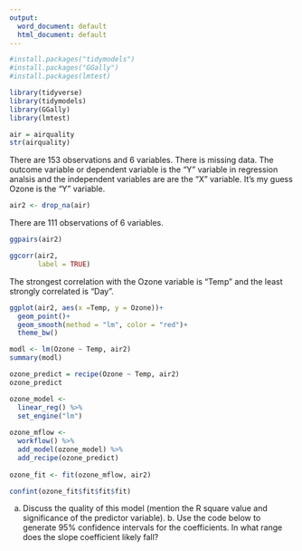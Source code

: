 ---
output:
  word_document: default
  html_document: default
---
```{r Task 1 }
#install.packages("tidymodels")
#install.packages("GGally")
#install.packages(lmtest)

library(tidyverse)
library(tidymodels)
library(GGally)
library(lmtest)

air = airquality
str(airquality)
```
There are 153 observations and 6 variables.  There is missing data.   The outcome variable or dependent variable is the "Y" variable in regression analsis and the independent variables are are the "X" variable.  It's my guess Ozone is the "Y" variable.  

```{r Task 2}
air2 <- drop_na(air)
```

There are 111 observations of 6 variables.

```{r Task 3 }
ggpairs(air2)

ggcorr(air2,
       label = TRUE)
```

The strongest correlation with the Ozone variable is "Temp" and the least strongly correlated is "Day".

```{r Task 4}

ggplot(air2, aes(x =Temp, y = Ozone))+
  geom_point()+
  geom_smooth(method = "lm", color = "red")+
  theme_bw()
```

```{r}
modl <- lm(Ozone ~ Temp, air2)
summary(modl)
```



```{r Task 5}
ozone_predict = recipe(Ozone ~ Temp, air2)
ozone_predict
```

```{r}
ozone_model <- 
  linear_reg() %>%
  set_engine("lm")
  
ozone_mflow <-
  workflow() %>%
  add_model(ozone_model) %>%
  add_recipe(ozone_predict)
  
ozone_fit <- fit(ozone_mflow, air2)

confint(ozone_fit$fit$fit$fit) 
```

a. Discuss the
quality of this model (mention the R square value and significance of the predictor variable). b. Use the code
below to generate 95% confidence intervals for the coefficients. In what range does the slope coefficient likely
fall?


